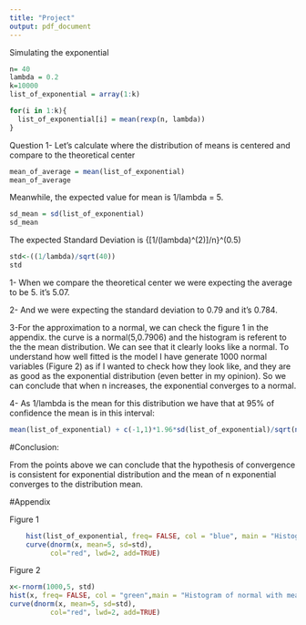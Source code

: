 ```yaml
---
title: "Project"
output: pdf_document
---
```


Simulating the exponential

```r
n= 40
lambda = 0.2
k=10000
list_of_exponential = array(1:k)

for(i in 1:k){
  list_of_exponential[i] = mean(rexp(n, lambda))
}

```

Question 1- Let's calculate where the distribution of means is centered and compare to the theoretical center

```r
mean_of_average = mean(list_of_exponential)
mean_of_average
```
Meanwhile, the expected value for mean is 1/lambda = 5. 
```r
sd_mean = sd(list_of_exponential)
sd_mean

```
The expected Standard Deviation  is {[1/(lambda)^(2)]/n}^(0.5)
```r
std<-((1/lambda)/sqrt(40))
std
```


1- When we compare the theoretical center we were expecting the average to be 5. it's 5.07.

2- And we were expecting the standard deviation to 0.79 and it's 0.784.


3-For the approximation to a normal, we can check the figure 1 in the appendix. the curve is a normal(5,0.7906) and the histogram is referent to the the mean distribution.
We can see that it clearly looks like a normal. To understand how well fitted is the model I have generate 1000 normal variables (Figure 2) as if I wanted to check how they look like, and they are as good as the exponential distribution (even better in my opinion). So we can conclude that when n increases, the exponential converges to a normal.

4- As 1/lambda is the mean for this distribution we have that at 95% of confidence the mean is in this interval:
```r
mean(list_of_exponential) + c(-1,1)*1.96*sd(list_of_exponential)/sqrt(nrow(list_of_exponential))

```

#Conclusion:

From the points above we can conclude that the hypothesis of convergence is consistent for exponential distribution and the mean of n exponential converges to the distribution mean.


\newpage

#Appendix

Figure 1

```r
    hist(list_of_exponential, freq= FALSE, col = "blue", main = "Histogram of simulated mean", xlab = "mean of exponential")
    curve(dnorm(x, mean=5, sd=std), 
          col="red", lwd=2, add=TRUE)


```


Figure 2

```r
x<-rnorm(1000,5, std) 
hist(x, freq= FALSE, col = "green",main = "Histogram of normal with mean(5,0.7906)")
curve(dnorm(x, mean=5, sd=std), 
          col="red", lwd=2, add=TRUE)

```